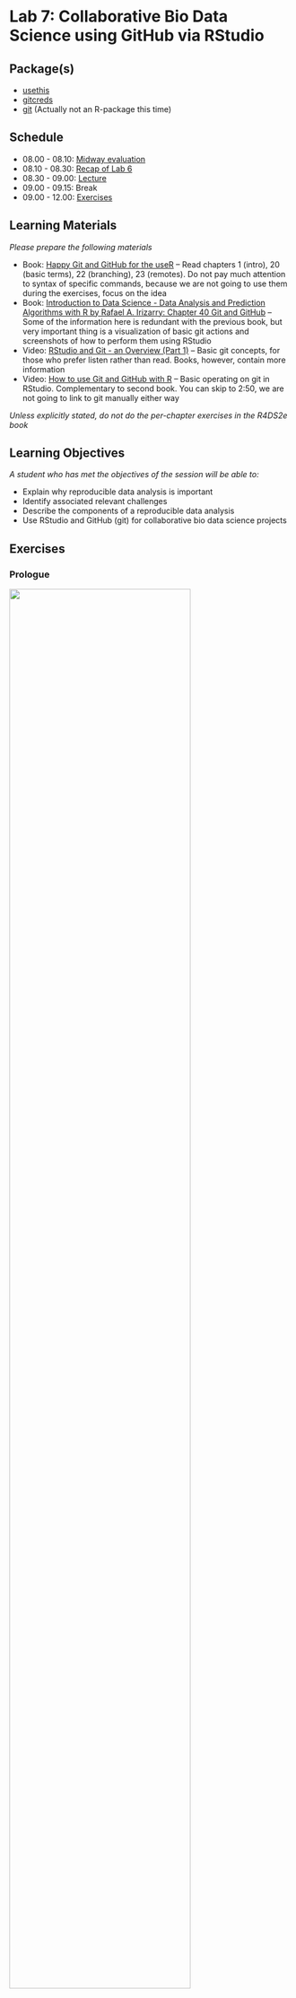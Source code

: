 # Lab 7: Collaborative Bio Data Science using GitHub via RStudio {.unnumbered}

## Package(s)

- [usethis](https://usethis.r-lib.org)
- [gitcreds](https://gitcreds.r-lib.org/reference/gitcreds_get.html)
- [git](https://git-scm.com/) (Actually not an R-package this time)

## Schedule

- 08.00 - 08.10: [Midway evaluation](https://raw.githack.com/r4bds/r4bds.github.io/main/midway_eval_lab07.html)
- 08.10 - 08.30: [Recap of Lab 6](https://raw.githack.com/r4bds/r4bds.github.io/main/recap_lab07.html)
- 08.30 - 09.00: [Lecture](https://raw.githack.com/r4bds/r4bds.github.io/main/lecture_lab07.html)
- 09.00 - 09.15: Break
- 09.00 - 12.00: [Exercises](#sec-exercises)

## Learning Materials

_Please prepare the following materials_

- Book: [Happy Git and GitHub for the useR](https://happygitwithr.com/) -- Read chapters 1 (intro), 20 (basic terms), 22 (branching), 23 (remotes). Do not pay much attention to syntax of specific commands, because we are not going to use them during the exercises, focus on the idea
- Book: [Introduction to Data Science - Data Analysis and Prediction Algorithms with R by Rafael A. Irizarry: Chapter 40 Git and GitHub](https://rafalab.github.io/dsbook/git.html) -- Some of the information here is redundant with the previous book, but very important thing is a visualization of basic git actions and screenshots of how to perform them using RStudio
- Video: [RStudio and Git - an Overview (Part 1)](https://www.youtube.com/watch?v=KjLycV1IWqc) -- Basic git concepts, for those who prefer listen rather than read. Books, however, contain more information
- Video: [How to use Git and GitHub with R](https://www.youtube.com/watch?v=kL6L2MNqPHg) -- Basic operating on git in RStudio. Complementary to second book. You can skip to 2:50, we are not going to link to git manually either way

_Unless explicitly stated, do not do the per-chapter exercises in the R4DS2e book_

## Learning Objectives

_A student who has met the objectives of the session will be able to:_

- Explain why reproducible data analysis is important
- Identify associated relevant challenges
- Describe the components of a reproducible data analysis
- Use RStudio and GitHub (git) for collaborative bio data science projects

## Exercises {#sec-exercises}

### Prologue

![](images/git_collab.gif){fig-align="center" width=80%}

*Using `git` is completely central for collaborative bio data science. You can use `git` not only for `R`, but for any code-based collaboration. All bioinformatics departments in major players in Danish Pharma, are using `git` - Learning `git` is a key bio data science skill! Today, you will take your first steps - Happy Learning!*

- **T1:** Find the `GitHub` repository for the `ggplot2` R-package
- **Q1:** How many Contributors are there?
- **T1:** Find the `GitHub` repository for the `Linux kernel`
- **Q2:** How many Contributors are there?
- **Q3:** Discuss in your group why having an organised approach to version control is central? And consider the simple contrast of the challenges you were facing when doing the course assignments.

### Getting Started

_First, make sure to read and discuss the feedback you got from last week's assignment!_

<span style="color: red;">**The following exercises have to be done in your groups! You must move at the same pace and progress together as a team through the exercises!**</span> 

<span style="color: red;">**Be aware of which editor you are using in RStudio! You must work in the "Visual" editor instead of the "Source" editor. ALL OF YOU! If one of you works in a different editor, it could cause a conflict issue!**</span>

*GitHub is **the** place for collaborative coding and different group members will have to do different tasks in a specific order, to make it through the exercises together, so... Team Up and don't rush it!*

First, select a team **<span style="color:darkgreen;">Captain</span>**, that person will have to carry out specific tasks. If **<span style="color:darkgreen;">Team</span>** is stated, then that refers to all group members and lastly if **<span style="color:darkgreen;">Crew</span>** is stated, then that is everyone but the **<span style="color:darkgreen;">Captain</span>**. Please note, that tasks are sequential, so if a task is assigned to the **<span style="color:darkgreen;">Captain</span>**, then the **<span style="color:darkgreen;">Crew</span>** has to await completion before proceeding!

#### **<span style="color:darkgreen;">Team</span>**

1. Go to [GitHub](https://github.com) and login
1. In the upper right corner, click on your profile picture. Then in the menu, click on "Your Organizations" and go into rforbiodatascienceYY (replace `YY` with year). If you are not a member, contact a TA NOW before proceeding. Next, go into repositories (top left).

#### **<span style="color:darkgreen;">Captain</span>**

1. Click "New repository"
1. Since you created the project from the organisation, the default owner of the repository is the organisation (rforbiodatascienceYY). Verify and keep that, please.
1. Name the repository `groupXX`, where `XX` is your group number, e.g. `02`
1. Select `Public`
1. Tick `Add a README file`
1. Click `Create repository`
1. Click `Settings` in the menu line starting with `<> Code`
1. Under `Access`, click `Collaborators and teams`
1. Click `Add people`
1. Write a group members username and select the role "Maintain".
1. Click the correct suggestion
1. Select `Add username to this repository`
1. Repeat for all group members

#### **<span style="color:darkgreen;">Crew</span>**

1. Refresh the page and go into the new repository. If you don't see it, check your mail and accept your invitation to join the repository.

#### **<span style="color:darkgreen;">Team</span>**

1. [Click here](https://teaching.healthtech.dtu.dk/22100/rstudio.php) to go to the course RStudio cloud server and login
1. In the upper right corner, where it should say ![](images/paths_new_proj.png)`r_for_bio_data_science`, click
1. Choose ![](images/paths_new_proj_plus.png) `New Project...`
1. Select ![](images/icon_version_control.png) **Version Control**
1. Select ![](images/icon_git.png) **Git**
1. Under `Repository URL:`, enter `https://github.com/rforbiodatascienceYY/groupXX`, where again you replace `YY` with year and replace `XX` with your group number, e.g. `02`. 
1. Under `Project directory name:`, enter `lab07_git_exercises`
1. Under `Create project as a subdirectory of:`, make sure that is says `~/projects`
1. Click `Create Project`

*Congratulations! You have just cloned your first GitHub repository!*

In your `Files` pane, you should now see:

![](images/git_first_files.png){fig-align="center" width=40%}

...and now in your `Environment` pane, you should see a new `git` tab:

![](images/git_environment_pane.png){fig-align="center" width=50%}

If you click the `git` tab, you should see:

![](images/environment_pane_git_tab.png){fig-align="center" width=50%}

#### Setting up your Credentials and Personal Access Token (**<span style="color:darkgreen;">Team</span>**)

*GitHub doesn't know who you are, you're just someone who cloned your first GitHub repository and now you want to do all sorts of stuff! We can't have that, so let's fix that GitHub doesn't know who you are!*

1. In the `Console`, run the command:

```r
#| echo: true
#| eval: false
usethis::use_git_config(user.name = "YOUR_GITHUB_USERNAME", user.email = "THE_EMAIL_YOU_USED_TO_CREATE_YOUR_GITHUB_ACCOUNT")
```

2. In the `Console`, run the command:

```r
#| echo: true
#| eval: false
usethis::create_github_token()
```

3. In the `Console`, run the command:

```r
#| echo: true
#| eval: false
usethis::use_git_config(pull.rebase = "false")
```

<details>
<p><summary>For now, you can ignore what `pull.rebase` does, but click here if you are curious</summary></p>
When pulling from a repository that has received new commits between your last `pull` and your last commit, you can run into the problem that 
there are new commits with changes in the same places of the code as you have been editing. In this case, a rebase will simply apply your changes 
on top of whatever modifications happened in those new commits. This can sometimes break the code and it can be hard to understand why. Setting 
`pull.rebase = "false"` will make it so that you are forced to solve the conflicting changes manually when you run into that situation. You can 
find a much more technical explanation on merging vs. rebasing [here](https://www.atlassian.com/git/tutorials/merging-vs-rebasing).

If you do not set `pull.rebase` at all, the first time that your `pull` conflicts with existing commits git will simply ask you whether you want 
to rebase or merge by default. Setting this option here simply avoids the error message from appearing later on.
</details>

4. Login
5. Under `Note`, where it says `DESCRIBE THE TOKEN'S USE CASE`, delete the text and write e.g.`R for Bio Data Science lab 7 git exercises`
6. Under `Expiration`, where it says `30 days`, change that to `90 days`
7. Do not change any other setting, but simply scroll down and click `Generate token`
8. A new `Personal access tokens (classic)` page will appear, stating your personal access token, which starts with `ghp_`, go ahead and copy it
9. Store the `PAT` somewhere save, e.g. in a password management tool. It will serve as your password when connecting to the repository via R.
10. Again in the `Console`, run the below command and enter your `PAT` when prompted for the password:

```r
#| echo: true
#| eval: false
gitcreds::gitcreds_set()
```

Stop, wait a minute and make sure, that **ALL** group members are at this stage of the exercises.

#### Making your Credentials and Personal Access Token stick around (**<span style="color:darkgreen;">Team</span>**)

*The thing is, we're actually working on a Linux server here, this entails a that you're credentials and PAT exists in a cache, which is cleared every 15 minutes. This. Is. Annoying! So let's fix it!*

First of all RStudio is a (G)raphical (U)ser (I)nterface, meaning, that it allows you to do pointy-clicky stuff, but at the end of the day, everything happens at the command line. That also goes for git, so your button-pushing simply gets converted into commands, which are executed at the command line. If you are not comfortable with the command line, don't worry, the pointy-clicky stuff will be sufficient for now! If you are comfortable with the command line, I advice to get comfortable with git on the command line as well, you do get some extra bang-for-the-buck!

Now, a brief visit of the command line:

1. In the `Console` pane, click the `Terminal` tab, which gains you access to the system underlying RStudio
1. You should see something like `user@pupilX:/net/pupilX/home/people/user/projects/lab07_git_exercises$`
1. Enter `ls -a`, this will `l`ist `a`ll the files, compare with your `Files` pane, you will see that RStudio is "hiding" something from you, namely the `.git` folder
1. Enter `ls -a .git` and you will see the content of the folder, this is where all the git-magic happens
1. See the config file? That holds the configuration, enter `git config --global --list`
1. Recall you entered your GitHub username and mail? This is where it ended up! Note the `credential.helper=cache`, which tells us, that the credentials are being cached. Now, enter `git config --global credential.helper 'cache --timeout=86400'`. Hint: You can paste with Ctrl-Shift-V in the terminal on Windows.
1. Re-run the command `git config --global --list` and confirm the change
1. Go back to your `Console` and run the command `gitcreds::gitcreds_set()`. Select option 2, and re-enter your PAT.
1. If you didn't get a list of options in the prior step, restart your R session and retry.

*Congratulations! You have now used the command line and you will forever be part of an elite few, who know that everything you see in hacker-movies is BS, except perhaps for Wargames and Mr. Robot! Also, your PAT will now be good for 24h* 

### Your first collaboration

#### **<span style="color:darkgreen;">Team</span>**

1. Create a new Quarto document, title it `student_id` and save id as `student_id.qmd`, where `student_id` is your... You guessed it! **Make sure that "Use visual markdown editor" is checked.**
1. In the `environment` pane, click the `git` tab
1. Tick the 3 boxes under `staged`
1. Click `commit`
1. In the upper right corner, add a `Commit message`, e.g "First commit by student_id"
1. Click the `Commit` button
1. A pop-up, will give you details on your commit, look through them and then click `Close`
1. Now, very important **ALWAYS** click the ![](images/pull.png) `Pull` button **BEFORE** clicking the ![](images/push.png) `Push` button
1. Clicking `Pull`, you should see "Already up to date."
1. Then click `Push`

- **Q4:** Discuss in your group what each of the steps did and why they are performed? 


### Your next collaboration

*That first collaboration was easy right!? Well, you were all working on different files...*

#### **<span style="color:darkgreen;">Captain</span>**

1. Create a new Quarto Document, title it "Group Document" and save it as `group_document.qmd`
1. Using markdown headers, create one section for each group member, incl. yourself. Here, you can use your names, student ids or whatever you deem appropriate
1. Again in the `Environment` pane, make sure you are in the `git` tab and then tick the box next to `group_document.qmd`. If you do not see the document in this window after saving, refresh the browser and it should appear.
1. Click `Commit`
1. Add a commit message, e.g. "Add group document"
1. Click the `Commit` button
1. Click `Pull` (You should be "Already up to date.")
1. Click `Push`
1. Click `Close`
1. Again, go to the group GitHub and confirm that you see the new document you just created

#### **<span style="color:darkgreen;">Team</span>**

1. Click `Pull` and confirm that you now also have the file `group_document.qmd`
1. Open `group_document.qmd` and find your assigned section
1. In your section and your section only, enter some text, add a few code chunks with some `R`-code
1. Make sure to save the document
1. Now again, find the `group_document.qmd` in the `git` tab of the `Environment` pane and tick the box under `Staged`
1. Click `Commit`
1. Note how your changes to the document are highlighted in green
1. Add a commit message, e.g. "Update the STUDENT_ID section" and click `Commit`
1. Click `Close`
1. Click `Pull`
1. Click `Push`
1. Go to the group GitHub, find the `group_document.qmd` and click it, do you see your changes?

Once **everyone** has added to their assigned section, **everyone** should do a pull/push, so **everyone** has the complete version of the `group_document.qmd`.

### Your first branching

Ok that's pretty great so far - Right? The thing is... Consider, the `ggplot2` repository, that you found in *T1*. Thousands of companies and even more thousands of people rely on `ggplot` for advanced data visualisation. What would happen, if you wanted to add a new feature or wanted to optimise an existing one, while people were actively installing your package? They would get what stage your code was in, which may or may not be functional - Enter branching!

Below here, is an illustration, consider the **<span style="color:green;">Master</span>** the stable version people can download and use and then **<span style="color:blue;">Your Work</span>** will be the feature or update that you personally are working on. **<span style="color:orange;">Someone Else's Work</span>** will be another team and that persons work on a new feature or update. Before the last **<span style="color:green;">green</span>** circle, note how both the **<span style="color:blue;">Your Work</span>**- and **<span style="color:orange;">Someone Else's Work</span>**-branches are merged onto the **<span style="color:green;">Master</span>**-branch.

![](images/git_branching_merging.png){fig-align="center" width=90%}

*There can be even more branches*

- **Q5:** Again, find the `ggplot` GitHub site and see if you can find how many branches there are?

#### **<span style="color:darkgreen;">Team</span>**

1. Go to your RStudio session and in the `git` tab of the `Environment` pane, click ![](images/git_new_branch.png) `New Branch`
1. In branch name, enter your student id
1. You should see a pop-up `Branch 'STUDENT_ID' set up to track remote branch 'STUDENT_ID' from 'origin'.`, go ahead and click `Close`
1. Next to where you clicked `New Branch` just before, it should now say `STUDENT_ID`, click it and confirm that you see `STUDENT_ID` and `Main`
1. Look at the illustration above and make sure you are on par with that from the original branch `main`, which is equivalent with **<span style="color:green;">Master</span>**, you have created a new branch `STUDENT_ID`, which is equivalent to **<span style="color:blue;">Your Work</span>**
1. Click `STUDENT_ID` and you will get a confirmation that you are already on that branch and that you are up-to-date, click `Close`
1. In the `group_document.qmd` under your section, using markdown, enter a new sub-header and name it e.g. `New feature` or `New analysis`. Make sure that you all use the "Visual" editor for the .qmd file!
1. Enter some text, a few code chunks with a bit of `R`-code of your choosing and save the document
1. Again, in the `git` tab, tick the box under staged and click `Commit`
1. Add a commit message, e.g. `New feature from STUDENT_ID` and click `Commit`
1. Click `Close`, `Pull`, `Close`, `Push` and `Close` and then close the commit window
1. Go to your group GitHub and confirm that you now have at least 2 branches
1. Make sure you are in the main branch and then click the `group_document.qmd`, you should now **not** see your new feature/analysis that you added
1. On the left, where it says `main`, click and select your `STUDENT_ID`, you **should** now see your new feature/analysis that you added

*Congratulations! You have now succesfully done your first branching!*

### Your first branch merging

#### **<span style="color:darkgreen;">Team</span>**

1. Go to your groups GitHub page, at the top it should say `STUDENT_ID had recent pushes...`, click the `Compare & pull request`
1. Your commit message will appear and where it says `Leave a comment`, add a comment like e.g. `I'm done, all seems to be working now!` or similar
1. Click `Create pull request`
1. It should now say `This branch have no conflicts with the base branch`, confirm and click `Merge pull request`
1. Click `Confirm merge` after which it should now say `Pull request successfully merged and closed`
1. You have now fully merged, so go ahead and click `Delete branch`
1. Revisit the previous illustration and compare with your branch workflow, make sure that everyone in the groups are on par here
1. Finally return to your RStudio session and make sure you switch to the `main` branch

*Congratulations! You have now successfully done your first branch merge!*

But wait, what was this `Pull request`??? What you actually did, was:
1. Created a new branch
1. Completed a new feature/analysis
1. Push'ed the new feature/analysis to GitHub
1. Created a `Pull request` for merging your branch `STUDENT_ID` into the `main` branch
1. Approved and completed the `Pull request`

Think about e.g. again the `ggplot2` repo, if anyone could create a new branch and then do as described above, then there would be no way of making quality control. Therefore, typically such pull requests will have to be approved by someone. This can either be someone who is close-to-the-code e.g. in the case of `ggplot2`, that'd be someone like Hadley. In a company, then that might be some senior developer approving junior developers pull requests. At one point you might have seen something like "The main branch is unprotected", this is exactly that!

### Your first merge conflict

Okay, that's all good an well. Seems easy and straight forward, right? Well, that is as long as we don't have a `conflict`. A conflict is when two or more changes to one file are not compatible, consider:

```verbatim
Top 10 Bio Data Science Languages of ALL Time:
10. It is 
9. Impossible
8. to rank them
7. Because
6. programming is subjective
5. and everyone
4. has
3. different
2. tastes
1. R
```

In fact, let's screw things up!

#### **<span style="color:darkgreen;">Captain</span>**

1. Go to the RStudio session and where you usually click `Quarto Document...`, this time let's just create a simple `Text File`
1. Copy/paste the `Top 10 Bio Data Science Languages of ALL Time` into the file
1. Save the file as `best_ds_langs.txt`
1. Make sure you are in the `main` branch
1. Do a commit/pull/push and check the file ended at your group github

#### **<span style="color:darkgreen;">Crew</span>**

Rrrrrrr... Let's commit mutiny! (Double pun intended)

1. Make sure you are in the `main` branch and then hit `Pull`
1. Open the `best_ds_langs.txt`
1. Each of you separately (wrongfully) replace `R` with an (inferior) bio data science language of your choice (you can really write anything)
1. Now, this time **we do not pull first**, simply commit and then push
1. Now you can `pull`
1. You will now get notified about a `merge conflict`
1. Close and re-open the `best_ds_langs.txt` file, it should look something like:

```verbatim
Top 10 Bio Data Science Languages of ALL Time:
10. It is 
9. Impossible
8. to rank them
7. Because
6. programming is subjective
5. and everyone
4. has
3. different
2. tastes
<<<<<<< HEAD
1. C++
=======
1. Python
>>>>>>> 85283ca3246b7f7462ab633085f92ac5f173d3e7
```

#### **<span style="color:darkgreen;">Captain</span>**

Get your **<span style="color:darkgreen;">Crew</span>** in order!

1. Simply edit the file so that you delete everything below 2. and add the final line, which emphasises that `1. R is superior!`
1. The box under `Staged` looks a bit odd right, just click it
1. Click `Commit` and add a commit message, e.g. `Fixed merge conflict, got crew back in order!`
1. Click `Commit`, `Close`, `Pull`, `Close`, `Push`, `Close` and close the commit window
1. Return to your GitHub group and confirm all is in order and you can continue with confidence knowing that `R is superior!` (Check the file to make sure)

*Congratulations! You have now fixed your first merge conflict!*

Lastly, click the `History` button next to the `Push` button and explore the history of how your branches and commits have changed through these exercises.

### The .gitignore file

You may have noticed the `.gitignore` file?

#### **<span style="color:darkgreen;">One crew member</span>**

1. Go to your RStudio session, find the `.gitignore` file and click it

It contains a list of files and folders, which should **not** end up at your `git` repo, i.e. files which should be ignored. An important aspect of working with GitHub is that GitHub is meant for code, **not** data! Let's say we had a `data` and a `data/_raw/`, we could add those to the `.gitignore` file to avoid the data being included in our commits. Currently, files like `.RData` and folders like `.Rproj.user` should be listed in the `.gitignore` file, as these are unique to each of your own sessions and shouldn't be committed to the repo.

1. Update the `.gitignore` file and get the updated version to GitHub

### Summary

You have not gotten to play around with collaborative coding using `git` - Well done!

If you are more curious for more, please feel free to play around with a new file, edit commit/pull/push etc. Perhaps also take an extra look at the GitHub, explore and learn more 👍

### <span style="color: red;">GROUP ASSIGNMENT</span> (Important, see: [how to](assignments.qmd))

First of all, here we have just scratched the surface. You can [read much more here](https://happygitwithr.com).

Your assignment this time, will be to:

1. Go to [this post](https://clauswilke.com/blog/2020/09/07/pca-tidyverse-style/) on "PCA tidyverse style" by Claus O. Wilke, Professor of Integrative Biology
1. Again, create a reproducible micro-report *together*, this time, where you do a code-along with either the data in the post, the `gravier` data, and/or any other dataset.
1. Use your GitHub group repository to collaborate - you should all contribute. Again, make sure that you are using the "Visual" editor while working on this!
1. Your hand in will be a link to your micro-report in your GitHub group repository
1. *Note, focus here is on the `git` learning objectives and doing a code-along, which is not a copy/paste of the code, but using it as inspiration to create your own nice concise **tidy** micro-report!*
1. Make sure to check the [Assignment Guidelines](https://r4bds.github.io/assignments.html)
1. And also follow the [Course Code Styling](https://r4bds.github.io/code_styling.html)
1. **HOW TO HAND IN**: Go to `http://github.com/rforbiodatascienceYY/groupXX`, replace `YY` with year and `groupXX` with appropriate group number, then copy the link and paste it into an empty text (.txt) file. Hand in this text file. **No need to zip your html file,** since we are accessing it through the repository!
